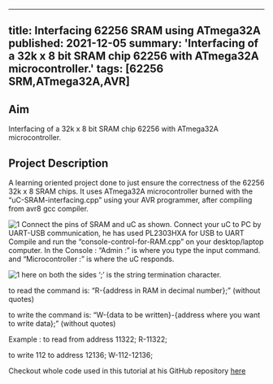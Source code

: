 <!-- ---
title: Interfacing 62256 SRAM using ATmega32A
tags: [62256 SRM,ATmega32A,AVR]
layout: article
mode: normal
type: article
sharing: true
author: Rohan Dvivedi
show_author_profile: true
show_title: true
full_width: false
header: true
cover: /assets/images/blog/thumbnails/Interfacing 62256 SRAM using ATmega32A.png
--- -->
---
title: Interfacing 62256 SRAM using ATmega32A
published: 2021-12-05
summary: 'Interfacing of a 32k x 8 bit SRAM chip 62256 with ATmega32A microcontroller.'
tags:  [62256 SRM,ATmega32A,AVR]
---
## Aim
Interfacing of a 32k x 8 bit SRAM chip 62256 with ATmega32A microcontroller.
<!--more-->

## Project Description
A learning oriented project done to just ensure the correctness of the 62256 32k x 8 SRAM chips. It uses ATmega32A microcontroller burned with the “uC-SRAM-interfacing.cpp” using your AVR programmer, after compiling from avr8 gcc compiler.

<Image
  src='/static/images/blog/thumbnails/Interfacing 62256 SRAM using ATmega32A.png'
  alt='1'
  width='auto'
  height='auto'
/>
Connect the pins of SRAM and uC as shown. Connect your uC to PC by UART-USB communication, he has used PL2303HXA for USB to UART Compile and run the “console-control-for-RAM.cpp” on your desktop/laptop computer. In the Console : “Admin :” is where you type the input command. and “Microcontroller :” is where the uC responds.

<Image
  src='/static/images/blog/Interfacing-SRAM/1.png'
  alt='1'
  width='auto'
  height='auto'
/>
here on both the sides ‘;’ is the string termination character.

to read the command is: “R-{address in RAM in decimal number};” (without quotes)

to write the command is: “W-{data to be written}-{address where you want to write data};” (without quotes)

Example : to read from address 11322; R-11322;

to write 112 to address 12136; W-112-12136;

Checkout whole code used in this tutorial at his GitHub repository [here](https://github.com/RohanVDvivedi/Interfacing-62256-32Kx8bit-SRAM-using-ATmega32A)

<EmbedItem url='https://www.youtube.com/embed/psKOW52DNus' />



